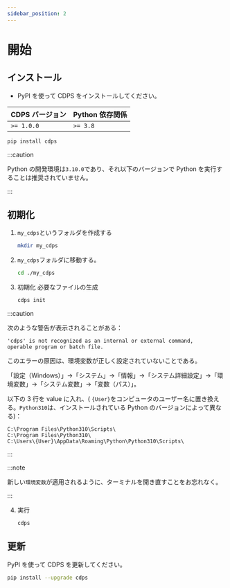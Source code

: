 ```yaml
---
sidebar_position: 2
---
```


# 開始

## インストール

- PyPI を使って CDPS をインストールしてください。

| CDPS バージョン | Python 依存関係 |
| --------------- | --------------- |
| `>= 1.0.0`      | `>= 3.8`        |

```bash
pip install cdps
```

:::caution

Python の開発環境は`3.10.0`であり、それ以下のバージョンで Python を実行することは推奨されていません。

:::

## 初期化

1. `my_cdps`というフォルダを作成する

   ```bash
   mkdir my_cdps
   ```

2. `my_cdps`フォルダに移動する。

   ```bash
   cd ./my_cdps
   ```

3. 初期化 必要なファイルの生成

   ```bash
   cdps init
   ```

:::caution

次のような警告が表示されることがある：

```
'cdps' is not recognized as an internal or external command,
operable program or batch file.
```

このエラーの原因は、環境変数が正しく設定されていないことである。

「設定（Windows）」→「システム」→「情報」→「システム詳細設定」→「環境変数」→「システム変数」→「変数（パス）」。

以下の 3 行を value に入れ、( `{User}`をコンピュータのユーザー名に置き換える。`Python310`は、インストールされている Python のバージョンによって異なる)：

```
C:\Program Files\Python310\Scripts\
C:\Program Files\Python310\
C:\Users\{User}\AppData\Roaming\Python\Python310\Scripts\
```

:::

:::note

新しい`環境変数`が適用されるように、ターミナルを開き直すことをお忘れなく。

:::

4. 実行

   ```bash
   cdps
   ```

## 更新

PyPI を使って CDPS を更新してください。

```bash
pip install --upgrade cdps
```
